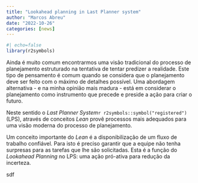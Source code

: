 ```yaml
---
title: "Lookahead planning in Last Planner system"
author: "Marcos Abreu"
date: "2022-10-26"
categories: [news]
---
```


```r
#| echo=false
library(r2symbols)
```

Ainda é muito comum encontrarmos uma visão tradicional do processo de planejamento estruturado na tentativa de tentar predizer a realidade. Este tipo de pensamento é comum quando se considera que o planejamento deve ser feito com o máximo de detalhes possível. Uma abordagem alternativa - e na minha opinião mais madura - está em considerar o planejamento como instrumento que precede e preside a ação para criar o futuro.       
       
Neste sentido o *Last Planner System*`r r2symbols::symbol("registered")` (LPS), através de conceitos *Lean* provê processos mais adequados para uma visão moderna do processo de planejamento.      
       
Um conceito importante do *Lean* é a disponibilização de um fluxo de trabalho confiável. Para isto é preciso garantir que a equipe não tenha surpresas para as tarefas que lhe são solicitadas. Esta é a função do *Lookahead Planning* no LPS: uma ação pró-ativa para redução da incerteza.       
        
sdf

